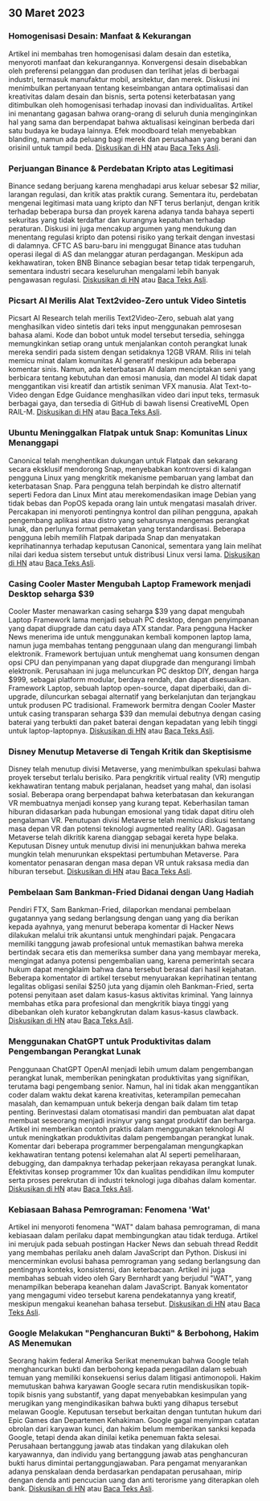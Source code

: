 

<CallToAction />

<Steps>

## 30 Maret 2023

### Homogenisasi Desain: Manfaat & Kekurangan

Artikel ini membahas tren homogenisasi dalam desain dan estetika, menyoroti manfaat dan kekurangannya. Konvergensi desain disebabkan oleh preferensi pelanggan dan produsen dan terlihat jelas di berbagai industri, termasuk manufaktur mobil, arsitektur, dan merek. Diskusi ini menimbulkan pertanyaan tentang keseimbangan antara optimalisasi dan kreativitas dalam desain dan bisnis, serta potensi keterbatasan yang ditimbulkan oleh homogenisasi terhadap inovasi dan individualitas. Artikel ini menantang gagasan bahwa orang-orang di seluruh dunia menginginkan hal yang sama dan berpendapat bahwa aktualisasi keinginan berbeda dari satu budaya ke budaya lainnya. Efek moodboard telah menyebabkan blanding, namun ada peluang bagi merek dan perusahaan yang berani dan orisinil untuk tampil beda.
[Diskusikan di HN](http://news.ycombinator.com/item?id=35355703) atau [Baca Teks Asli](https://www.alexmurrell.co.uk/articles/the-age-of-average).

### Perjuangan Binance & Perdebatan Kripto atas Legitimasi

Binance sedang berjuang karena menghadapi arus keluar sebesar $2 miliar, larangan regulasi, dan kritik atas praktik curang. Sementara itu, perdebatan mengenai legitimasi mata uang kripto dan NFT terus berlanjut, dengan kritik terhadap beberapa bursa dan proyek karena adanya tanda bahaya seperti sekuritas yang tidak terdaftar dan kurangnya kepatuhan terhadap peraturan. Diskusi ini juga mencakup argumen yang mendukung dan menentang regulasi kripto dan potensi risiko yang terkait dengan investasi di dalamnya. CFTC AS baru-baru ini menggugat Binance atas tuduhan operasi ilegal di AS dan melanggar aturan perdagangan. Meskipun ada kekhawatiran, token BNB Binance sebagian besar tetap tidak terpengaruh, sementara industri secara keseluruhan mengalami lebih banyak pengawasan regulasi.
[Diskusikan di HN](http://news.ycombinator.com/item?id=35351805) atau [Baca Teks Asli](https://www.wsj.com/articles/binance-sees-2-billion-in-outflows-as-troubles-compound-9a136e21).

### Picsart AI Merilis Alat Text2video-Zero untuk Video Sintetis

Picsart AI Research telah merilis Text2Video-Zero, sebuah alat yang menghasilkan video sintetis dari teks input menggunakan pemrosesan bahasa alami. Kode dan bobot untuk model tersebut tersedia, sehingga memungkinkan setiap orang untuk menjalankan contoh perangkat lunak mereka sendiri pada sistem dengan setidaknya 12GB VRAM. Rilis ini telah memicu minat dalam komunitas AI generatif meskipun ada beberapa komentar sinis. Namun, ada keterbatasan AI dalam menciptakan seni yang berbicara tentang kebutuhan dan emosi manusia, dan model AI tidak dapat menggantikan visi kreatif dan artistik seniman VFX manusia. Alat Text-to-Video dengan Edge Guidance menghasilkan video dari input teks, termasuk berbagai gaya, dan tersedia di GitHub di bawah lisensi CreativeML Open RAIL-M.
[Diskusikan di HN](http://news.ycombinator.com/item?id=35352452) atau [Baca Teks Asli](https://github.com/Picsart-AI-Research/Text2Video-Zero).

### Ubuntu Meninggalkan Flatpak untuk Snap: Komunitas Linux Menanggapi

Canonical telah menghentikan dukungan untuk Flatpak dan sekarang secara eksklusif mendorong Snap, menyebabkan kontroversi di kalangan pengguna Linux yang mengkritik mekanisme pembaruan yang lambat dan keterbatasan Snap. Para pengguna telah berpindah ke distro alternatif seperti Fedora dan Linux Mint atau merekomendasikan image Debian yang tidak bebas dan PopOS kepada orang lain untuk mengatasi masalah driver. Percakapan ini menyoroti pentingnya kontrol dan pilihan pengguna, apakah pengembang aplikasi atau distro yang seharusnya mengemas perangkat lunak, dan perlunya format pemaketan yang terstandardisasi. Beberapa pengguna lebih memilih Flatpak daripada Snap dan menyatakan keprihatinannya terhadap keputusan Canonical, sementara yang lain melihat nilai dari kedua sistem tersebut untuk distribusi Linux versi lama.
[Diskusikan di HN](http://news.ycombinator.com/item?id=35354729) atau [Baca Teks Asli](https://lwn.net/SubscriberLink/927262/6adb2350e2b0d2ce/).

### Casing Cooler Master Mengubah Laptop Framework menjadi Desktop seharga $39

Cooler Master menawarkan casing seharga $39 yang dapat mengubah Laptop Framework lama menjadi sebuah PC desktop, dengan penyimpanan yang dapat diupgrade dan catu daya ATX standar. Para pengguna Hacker News menerima ide untuk menggunakan kembali komponen laptop lama, namun juga membahas tentang penggunaan ulang dan mengurangi limbah elektronik. Framework bertujuan untuk menghemat uang konsumen dengan opsi CPU dan penyimpanan yang dapat diupgrade dan mengurangi limbah elektronik. Perusahaan ini juga meluncurkan PC desktop DIY, dengan harga $999, sebagai platform modular, berdaya rendah, dan dapat disesuaikan. Framework Laptop, sebuah laptop open-source, dapat diperbaiki, dan di-upgrade, diluncurkan sebagai alternatif yang berkelanjutan dan terjangkau untuk produsen PC tradisional. Framework bermitra dengan Cooler Master untuk casing transparan seharga $39 dan memulai debutnya dengan casing baterai yang terbukti dan paket baterai dengan kepadatan yang lebih tinggi untuk laptop-laptopnya.
[Diskusikan di HN](http://news.ycombinator.com/item?id=35350288) atau [Baca Teks Asli](https://www.theverge.com/2023/3/23/23652939/framework-cooler-master-sff-pc-case).

### Disney Menutup Metaverse di Tengah Kritik dan Skeptisisme

Disney telah menutup divisi Metaverse, yang menimbulkan spekulasi bahwa proyek tersebut terlalu berisiko. Para pengkritik virtual reality (VR) mengutip kekhawatiran tentang mabuk perjalanan, headset yang mahal, dan isolasi sosial. Beberapa orang berpendapat bahwa keterbatasan dan kekurangan VR membuatnya menjadi konsep yang kurang tepat. Keberhasilan taman hiburan didasarkan pada hubungan emosional yang tidak dapat ditiru oleh pengalaman VR. Penutupan divisi Metaverse telah memicu diskusi tentang masa depan VR dan potensi teknologi augmented reality (AR). Gagasan Metaverse telah dikritik karena dianggap sebagai kereta hype belaka. Keputusan Disney untuk menutup divisi ini menunjukkan bahwa mereka mungkin telah menurunkan ekspektasi pertumbuhan Metaverse. Para komentator penasaran dengan masa depan VR untuk raksasa media dan hiburan tersebut.
[Diskusikan di HN](http://news.ycombinator.com/item?id=35350952) atau [Baca Teks Asli](https://www.wsj.com/articles/disney-eliminates-its-metaverse-division-as-part-of-companys-layoffs-plan-94b03650).

### Pembelaan Sam Bankman-Fried Didanai dengan Uang Hadiah

Pendiri FTX, Sam Bankman-Fried, dilaporkan mendanai pembelaan gugatannya yang sedang berlangsung dengan uang yang dia berikan kepada ayahnya, yang menurut beberapa komentar di Hacker News dilakukan melalui trik akuntansi untuk menghindari pajak. Pengacara memiliki tanggung jawab profesional untuk memastikan bahwa mereka bertindak secara etis dan memeriksa sumber dana yang membayar mereka, mengingat adanya potensi pengembalian uang, karena pemerintah secara hukum dapat mengklaim bahwa dana tersebut berasal dari hasil kejahatan. Beberapa komentator di artikel tersebut menyuarakan keprihatinan tentang legalitas obligasi senilai $250 juta yang dijamin oleh Bankman-Fried, serta potensi penyitaan aset dalam kasus-kasus aktivitas kriminal. Yang lainnya membahas etika para profesional dan mengkritik biaya tinggi yang dibebankan oleh kurator kebangkrutan dalam kasus-kasus clawback.
[Diskusikan di HN](http://news.ycombinator.com/item?id=35358698) atau [Baca Teks Asli](https://www.forbes.com/sites/sarahemerson/2023/03/29/sam-bankman-fried-legal-fees-funded-by-alameda-money-gifted-to-father-joe-bankman/).

### Menggunakan ChatGPT untuk Produktivitas dalam Pengembangan Perangkat Lunak

Penggunaan ChatGPT OpenAI menjadi lebih umum dalam pengembangan perangkat lunak, memberikan peningkatan produktivitas yang signifikan, terutama bagi pengembang senior. Namun, hal ini tidak akan menggantikan coder dalam waktu dekat karena kreativitas, keterampilan pemecahan masalah, dan kemampuan untuk bekerja dengan baik dalam tim tetap penting. Berinvestasi dalam otomatisasi mandiri dan pembuatan alat dapat membuat seseorang menjadi insinyur yang sangat produktif dan berharga. Artikel ini memberikan contoh praktis dalam menggunakan teknologi AI untuk meningkatkan produktivitas dalam pengembangan perangkat lunak. Komentar dari beberapa programmer berpengalaman mengungkapkan kekhawatiran tentang potensi kelemahan alat AI seperti pemeliharaan, debugging, dan dampaknya terhadap pekerjaan rekayasa perangkat lunak. Efektivitas konsep programmer 10x dan kualitas pendidikan ilmu komputer serta proses perekrutan di industri teknologi juga dibahas dalam komentar.
[Diskusikan di HN](http://news.ycombinator.com/item?id=35356054) atau [Baca Teks Asli](https://kadekillary.work/posts/1000x-eng/).

### Kebiasaan Bahasa Pemrograman: Fenomena 'Wat'

Artikel ini menyoroti fenomena "WAT" dalam bahasa pemrograman, di mana kebiasaan dalam perilaku dapat membingungkan atau tidak terduga. Artikel ini merujuk pada sebuah postingan Hacker News dan sebuah thread Reddit yang membahas perilaku aneh dalam JavaScript dan Python. Diskusi ini mencerminkan evolusi bahasa pemrograman yang sedang berlangsung dan pentingnya konteks, konsistensi, dan keterbacaan. Artikel ini juga membahas sebuah video oleh Gary Bernhardt yang berjudul "WAT", yang menampilkan beberapa keanehan dalam JavaScript. Banyak komentator yang mengagumi video tersebut karena pendekatannya yang kreatif, meskipun mengakui keanehan bahasa tersebut.
[Diskusikan di HN](http://news.ycombinator.com/item?id=35363044) atau [Baca Teks Asli](https://www.destroyallsoftware.com/talks/wat).

### Google Melakukan "Penghancuran Bukti" & Berbohong, Hakim AS Menemukan

Seorang hakim federal Amerika Serikat menemukan bahwa Google telah menghancurkan bukti dan berbohong kepada pengadilan dalam sebuah temuan yang memiliki konsekuensi serius dalam litigasi antimonopoli. Hakim memutuskan bahwa karyawan Google secara rutin mendiskusikan topik-topik bisnis yang substantif, yang dapat menyebabkan kesimpulan yang merugikan yang mengindikasikan bahwa bukti yang dihapus tersebut melawan Google. Keputusan tersebut berkaitan dengan tuntutan hukum dari Epic Games dan Departemen Kehakiman. Google gagal menyimpan catatan obrolan dari karyawan kunci, dan hakim belum memberikan sanksi kepada Google, tetapi denda akan dinilai ketika penemuan fakta selesai. Perusahaan bertanggung jawab atas tindakan yang dilakukan oleh karyawannya, dan individu yang bertanggung jawab atas penghancuran bukti harus dimintai pertanggungjawaban. Para pengamat menyarankan adanya penskalaan denda berdasarkan pendapatan perusahaan, mirip dengan denda anti pencucian uang dan anti terorisme yang diterapkan oleh bank.
[Diskusikan di HN](http://news.ycombinator.com/item?id=35363095) atau [Baca Teks Asli](https://storage.courtlistener.com/recap/gov.uscourts.cand.373179/gov.uscourts.cand.373179.469.0.pdf).

</Steps>
